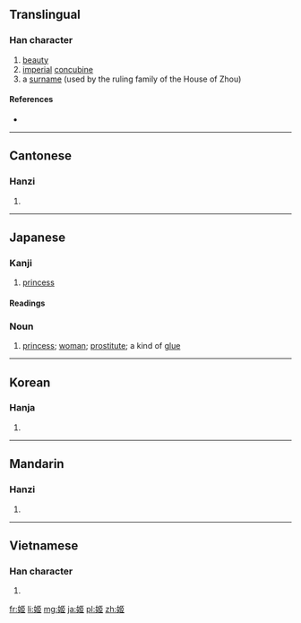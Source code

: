 {{also|姫}}
==Translingual==

===Han character===
{{Han char|rn=38|rad=女|as=07|sn=10|four=4141<sub>7</sub>|canj=女尸中中 (VSLL)|ids=⿰[[女]][[𦣞]]}}

# [[beauty]]
# [[imperial]] [[concubine]]
# a [[surname]] (used by the ruling family of the House of Zhou)

====References====
* {{Han ref|kx=0260.230|dkj=06230|dj=0526.240|hdz=21049.150|uh=59EC|ud=23020|bh=AE56|bd=44630}}

----

==Cantonese==

===Hanzi===
{{yue-hanzi|jyut=[[gei1]]|y=gei1}}

# {{defn|lang=yue|sort=女07}}

----

==Japanese==

===Kanji===
{{ja-kanji|grade=uc|rs=女07|style=ky|shin=姫}}

# [[princess]]

====Readings====
{{ja-readings
|goon=[[き]] (ki) {{non-joyo-reading}}
|kanon=[[き]] (ki) {{non-joyo-reading}}
|kun=[[ひめ]] (hime)
|nanori=[[ひめ]] (hime), [[こひめ]] (kohime), [[ひめさき]] (himesaki), [[ぷりんせす]] (purinsesu), [[れもん]] (remon)
}}

===Noun===
{{ja-noun|ひめ}}

# {{ja-def|姫}} [[princess]]; [[woman]]; [[prostitute]]; a kind of [[glue]]

----

==Korean==

===Hanja===
{{ko-hanja|hangeul=희|rv=hui|mr=hŭi}}

# {{defn|lang=ko|sort=女07}}

----

==Mandarin==

===Hanzi===
{{cmn-hanzi|pin=[[jī]] ([[ji1]])|wg=chi<sup>1</sup>}}

# {{defn|lang=cmn|sort=女07}}

----

==Vietnamese==

===Han character===
{{vi-hantu|[[cơ]]|rs=女07}}

# {{defn|lang=vi|sort=女07}}

[[fr:姬]]
[[li:姬]]
[[mg:姬]]
[[ja:姬]]
[[pl:姬]]
[[zh:姬]]